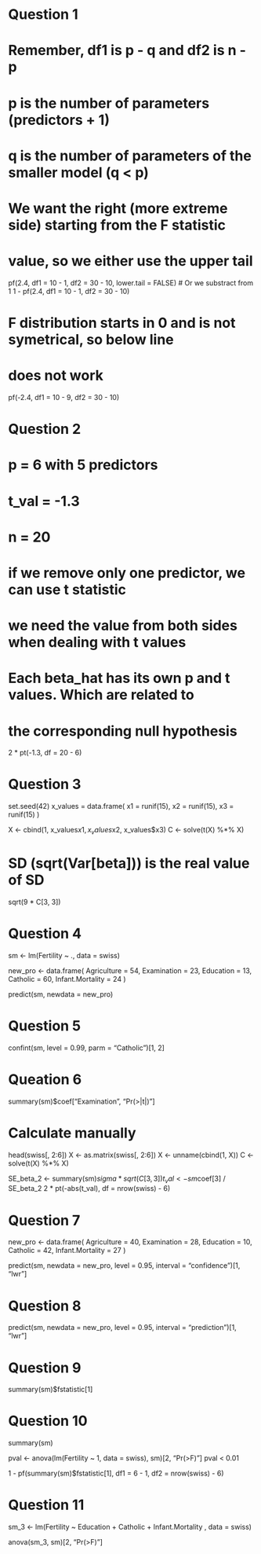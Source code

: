 # Question 1

# Remember, df1 is p - q and df2 is n - p
# p is the number of parameters (predictors + 1)
# q is the number of parameters of the smaller model (q < p)

# We want the right (more extreme side) starting from the F statistic
# value, so we either use the upper tail
pf(2.4, df1 = 10 - 1, df2 = 30 - 10, lower.tail = FALSE)
# Or we substract from 1
1 - pf(2.4, df1 = 10 - 1, df2 = 30 - 10)

# F distribution starts in 0 and is not symetrical, so below line
# does not work
pf(-2.4, df1 = 10 - 9, df2 = 30 - 10)


# Question 2

# p = 6 with 5 predictors
# t_val = -1.3
# n = 20
# if we remove only one predictor, we can use t statistic
# we need the value from both sides when dealing with t values

# Each beta_hat has its own p and t values. Which are related to 
# the corresponding null hypothesis
2 * pt(-1.3, df = 20 - 6)


# Question 3

set.seed(42)
x_values = data.frame(
  x1 = runif(15),
  x2 = runif(15),
  x3 = runif(15)
)



X <- cbind(1, x_values$x1, x_values$x2, x_values$x3)
C <- solve(t(X) %*% X)

# SD (sqrt(Var[beta])) is the real value of SD
sqrt(9 * C[3, 3])

# Question 4

sm <- lm(Fertility ~ ., data = swiss)

new_pro <- data.frame(
  Agriculture = 54,
  Examination = 23,
  Education = 13,
  Catholic = 60,
  Infant.Mortality = 24
)

predict(sm, newdata = new_pro)


# Question 5

confint(sm, level = 0.99, parm = "Catholic")[1, 2]

# Queation 6

summary(sm)$coef["Examination", "Pr(>|t|)"]

# Calculate manually
head(swiss[, 2:6])
X <- as.matrix(swiss[, 2:6])
X <- unname(cbind(1, X))
C <- solve(t(X) %*% X)

SE_beta_2 <- summary(sm)$sigma * sqrt(C[3, 3])
t_val <- sm$coef[3] / SE_beta_2
2 * pt(-abs(t_val), df = nrow(swiss) - 6)

# Question 7

new_pro <- data.frame(
  Agriculture = 40,
  Examination = 28,
  Education = 10,
  Catholic = 42,
  Infant.Mortality = 27
)

predict(sm, newdata = new_pro, level = 0.95, 
        interval = "confidence")[1, "lwr"]

# Question 8

predict(sm, newdata = new_pro, level = 0.95, 
        interval = "prediction")[1, "lwr"]

# Question 9

summary(sm)$fstatistic[1]

# Question 10

summary(sm)

pval <- anova(lm(Fertility ~ 1, data = swiss), sm)[2, "Pr(>F)"]
pval < 0.01

1 - pf(summary(sm)$fstatistic[1], df1 = 6 - 1, 
       df2 = nrow(swiss) - 6)

# Question 11

sm_3 <- lm(Fertility ~ Education + Catholic + Infant.Mortality
           , data = swiss)

anova(sm_3, sm)[2, "Pr(>F)"]





